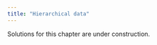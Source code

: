 ```yaml
---
title: "Hierarchical data"
---
```


::: callout-warning
Solutions for this chapter are under construction.
:::
